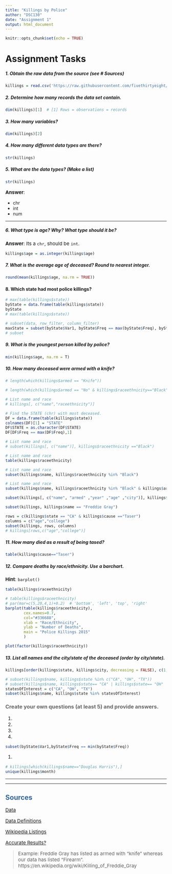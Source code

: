 ```yaml
---
title: "Killings by Police"
author: "DSC130"
date: "Assignment 1"
output: html_document
---
```


```r
knitr::opts_chunk$set(echo = TRUE)
```


<style>
p{font-size:15px;}
h1{font-weight: bold;}
h2{color: #336699;}
h3{color: #666666;}
ul{font-size:14px;}
ol{font-size:15px;}
</style>


# Assignment Tasks

##### 1. Obtain the raw data from the source (see # Sources)

```r
killings = read.csv('https://raw.githubusercontent.com/fivethirtyeight/data/master/police-killings/police_killings.csv') 
```

##### 2. Determine how many records the data set contain. 

```r
dim(killings)[1]  # [1] Rows = observations = records
```

##### 3. How many variables? 

```r
dim(killings)[2]
```

##### 4. How many different data types are there? 

```r
str(killings)
```

##### 5. What are the data types? (Make a list)  
```r
str(killings)
```
**Answer**: 

- chr
- int
- num

---


##### 6. What type is age? Why?  What type should it be?

**Answer**: Its a `chr`, should be `int`.

```r
killings$age = as.integer(killings$age)
```





##### 7. What is the average age of deceased? Round to nearest integer.

```r
round(mean(killings$age, na.rm = TRUE))
```


#### 8. Which state had most police killings?

```r
# max(table(killings$state))
byState = data.frame(table(killings$state))
byState
# max(table(killings$state))
```

```r
# subset(data, row_filter, column_filter)
maxState = subset(byState$Var1, byState$Freq == max(byState$Freq), byState$Var1)
# subset
```



##### 9. What is the youngest person killed by police? 

```r
min(killings$age, na.rm = T)
```




##### 10. How many deceased were armed with a knife?
```r
# length(which(killings$armed == "Knife"))
```
```r
# length(which(killings$armed == "No" & killings$raceethnicity=="Black"))
```
```r
# List name and race
# killings[, c("name","raceethnicity")]
```

```r
# Find the STATE (chr) with most deceased.  
DF = data.frame(table(killings$state))
colnames(DF)[1] = "STATE"
DF$STATE = as.character(DF$STATE)
DF[DF$Freq == max(DF$Freq),1]

```


```r
# List name and race
# subset(killings[, c("name")], killings$raceethnicity =="Black") 
```

```r
# List name and race
table(killings$raceethnicity)
```

```r
# List name and race
subset(killings$name, killings$raceethnicity %in% "Black")
```

```r
# List name and race
subset(killings$name, killings$raceethnicity %in% "Black" & killings$armed %in% "No")
```

```r
subset(killings[, c("name", "armed" ,"year" ,"age" ,"city")], killings$raceethnicity =="Black" & killings$armed=="No") 
```

```r
subset(killings, killings$name == "Freddie Gray")
```

```r
rows = c(killings$state == "CA" & killings$cause =="Taser")
columns = c("age","college")
subset(killings, rows, columns)
# killings[rows,c("age","college")]
```

##### 11. How many died as a result of being tased?
```r
table(killings$cause=="Taser")
```

##### 12. Compare deaths by race/ethnicity. Use a barchart.
**Hint**: `barplot()`
```r
table(killings$raceethnicity)
```


```r
# table(killings$raceethnicity)
# par(mar=c(5,20,4,1)+0.2)  # 'bottom', 'left', 'top', 'right'
barplot(table(killings$raceethnicity), 
        cex.names=0.7, 
        col="#336688", 
        xlab = "Race/Ethnicity",
        ylab = "Number of Deaths",
        main = "Police Killings 2015"
        )
```

```r
plot(factor(killings$raceethnicity))

```

##### 13. List all names and the city/state of the deceased (order by city/state).

```r
killings[order(killings$state, killings$city, decreasing = FALSE), c(1,9,10)] 
```

```r
# subset(killings$name, killings$state %in% c("CA", "OH", "TX"))
# subset(killings$name, killings$state== "CA" | killings$state== "OH" | killings$state== "TX")
statesOfInterest = c("CA", "OH", "TX")
subset(killings$name, killings$state %in% statesOfInterest)
```







### Create your own questions (at least 5) and provide answers.

1. 

1. 

1. 

1.

```r
subset(byState$Var1,byState$Freq == min(byState$Freq))
```
1.

```r
# killings[which(killings$name=="Douglas Harris"),]
unique(killings$month)
```

---








---


##  Sources


[Data](https://raw.githubusercontent.com/fivethirtyeight/data/master/police-killings/police_killings.csv)

[Data Definitions](https://github.com/fivethirtyeight/data/tree/master/police-killings)

[Wikipedia Listings](https://en.wikipedia.org/wiki/List_of_unarmed_African_Americans_killed_by_law_enforcement_officers_in_the_United_States#2015)

[Accurate Results?](https://www.al.com/news/birmingham/2015/03/elderly_man_shot_by_birmingham_1.html)

> Example: Freddie Gray has listed as armed with "knife" whereas our data has listed "Firearm".  
https://en.wikipedia.org/wiki/Killing_of_Freddie_Gray
